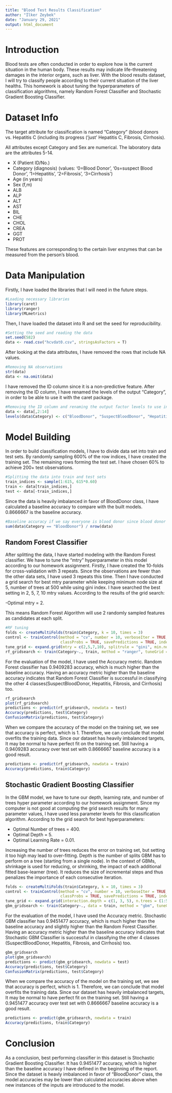---
title: "Blood Test Results Classification"
author: "İlker Zeybek"
date: "January 29, 2021"
output: html_document
---

# Introduction

Blood tests are often conducted in order to explore how is the current situation in the human body. These results may indicate life-threatening damages in the interior organs, such as liver. With the blood results dataset, I will try to classify people according to their current situation of the liver healths. This homework is about tuning the hyperparameters of classification algorithms, namely Random Forest Classifier and Stochastic Gradient Boosting Classifier.

# Dataset Info

The target attribute for classification is named "Category" (blood donors vs. Hepatitis C (including its progress ('just' Hepatitis C, Fibrosis, Cirrhosis).

All attributes except Category and Sex are numerical. The laboratory data are the attributes 5-14.

- X (Patient ID/No.)
- Category (diagnosis) (values: '0=Blood Donor', '0s=suspect Blood Donor', '1=Hepatitis', '2=Fibrosis', '3=Cirrhosis')
- Age (in years)
- Sex (f,m)
- ALB
- ALP
- ALT
- AST
- BIL
- CHE
- CHOL
- CREA
- GGT
- PROT

These features are corresponding to the certain liver enzymes that can be measured from the person's blood.

# Data Manipulation

Firstly, I have loaded the libraries that I will need in the future steps.

```{r}
#Loading necessary libraries
library(caret)
library(ranger)
library(MLmetrics)
```

Then, I have loaded the dataset into R and set the seed for reproducibility.

```{r}
#Setting the seed and reading the data
set.seed(582)
data <- read.csv("hcvdat0.csv", stringsAsFactors = T)
```

After looking at the data attributes, I have removed the rows that include NA values.

```{r}
#Removing NA observations
str(data)
data <- na.omit(data)
```

I have removed the ID column since it is a non-predictive feature. After removing the ID column, I have renamed the levels of the output "Category", in order to be able to use it with the caret package.

```{r}
#Removing the ID column and renaming the output factor levels to use in caret package
data <- data[,2:14]
levels(data$Category) <- c("BloodDonor", "SuspectBloodDonor", "Hepatitis", "Fibrosis", "Cirrhosis")
```

# Model Building

In order to build classification models, I have to divide data set into train and test sets. By randomly sampling 600% of the row indices, I have created the training set. The remaining rows forming the test set. I have chosen 60% to achieve 200+ test observations.

```{r}
#Splitting the data into train and test sets
train_indices <- sample(1:615, 615*0.60)
train <- data[train_indices,]
test <- data[-train_indices,]
```

Since the data is heavily imbalanced in favor of BloodDonor class, I have calculated a baseline accuracy to compare with the built models. 0.8666667 is the baseline accuracy.

```{r}
#Baseline accuracy if we say everyone is blood donor since blood donor category dominates the output classes.
sum(data$Category == "BloodDonor") / nrow(data)
```

## Random Forest Classifier

After splitting the data, I have started modeling with the Random Forest classifier. We have to tune the “mtry” hyperparameter in this model according to our homework assignment. Firstly, I have created the 10-folds for cross-validation with 3 repeats. Since the observations are fewer than the other data sets, I have used 3 repeats this time. Then I have conducted a grid search for best mtry parameter while keeping minimum node size at 5, number of trees at 500 while using gini index. I have searched the best setting in 2, 5, 7, 10 mtry values. According to the results of the grid search:

-Optimal mtry = 2.

This means Random Forest Algorithm will use 2 randomly sampled features as candidates at each split.

```{r eval=FALSE}
#RF tuning
folds <- createMultiFolds(train$Category, k = 10, times = 3)
control <- trainControl(method = "cv", number = 10, verboseIter = TRUE,
                        classProbs = TRUE, savePredictions = TRUE, index = folds, allowParallel = TRUE)
tune_grid <- expand.grid(mtry = c(2,5,7,10), splitrule = "gini", min.node.size = 5)
rf_gridsearch <- train(Category~., train, method = "ranger", tuneGrid = tune_grid, trControl = control)
```

For the evaluation of the model, I have used the Accuracy metric. Random Forest classifier has 0.9409283 accuracy, which is much higher than the baseline accuracy. Having an accuracy metric higher than the baseline accuracy indicates that Random Forest Classifier is successful in classifying the other 4 classes(SuspectBloodDonor, Hepatitis, Fibrosis, and Cirrhosis) too.

```{r fig.align="center"}
rf_gridsearch
plot(rf_gridsearch)
predictions <- predict(rf_gridsearch, newdata = test)
Accuracy(predictions, test$Category)
ConfusionMatrix(predictions, test$Category)
```

When we compare the accuracy of the model on the training set, we see that accuracy is perfect, which is 1. Therefore, we can conclude that model overfits the training data. Since our dataset has heavily imbalanced targets, It may be normal to have perfect fit on the training set. Still having a 0.9409283 accuracy over test set with 0.8666667 baseline accuracy is a good result.

```{r}
predictions <- predict(rf_gridsearch, newdata = train)
Accuracy(predictions, train$Category)
```

## Stochastic Gradient Boosting Classifier

In the GBM model, we have to tune our depth, learning rate, and number of trees hyper parameter according to our homework assignment. Since my computer is not good at computing the grid search results for many parameter values, I have used less parameter levels for this classification algorithm. According to the grid search for best hyperparameters:

- Optimal Number of trees = 400.
- Optimal Depth = 5.
- Optimal Learning Rate = 0.01.

Increasing the number of trees reduces the error on training set, but setting it too high may lead to over-fitting. Depth is the number of splits GBM has to perform on a tree (starting from a single node). In the context of GBMs, shrinkage is used for reducing, or shrinking, the impact of each additional fitted base-learner (tree). It reduces the size of incremental steps and thus penalizes the importance of each consecutive iteration.

```{r eval=FALSE}
folds <- createMultiFolds(train$Category, k = 10, times = 3)
control <- trainControl(method = "cv", number = 10, verboseIter = TRUE,
                        classProbs = TRUE, savePredictions = TRUE, index = folds, allowParallel = TRUE)
tune_grid <- expand.grid(interaction.depth = c(1, 3, 5), n.trees = (1:50) * 50, shrinkage = c(0.01, 0.001), n.minobsinnode=10)
gbm_gridsearch <- train(Category~., data = train, method = "gbm", tuneGrid= tune_grid, trControl = control)
```

For the evaluation of the model, I have used the Accuracy metric. Stochastic GBM classifier has 0.9451477 accuracy, which is much higher than the baseline accuracy and slightly higher than the Random Forest Classifier. Having an accuracy metric higher than the baseline accuracy indicates that Stochastic GBM Classifier is successful in classifying the other 4 classes (SuspectBloodDonor, Hepatitis, Fibrosis, and Cirrhosis) too.

```{r fig.align="center"}
gbm_gridsearch
plot(gbm_gridsearch)
predictions <- predict(gbm_gridsearch, newdata = test)
Accuracy(predictions, test$Category)
ConfusionMatrix(predictions, test$Category)
```

When we compare the accuracy of the model on the training set, we see that accuracy is perfect, which is 1. Therefore, we can conclude that model overfits the training data. Since our dataset has heavily imbalanced targets, It may be normal to have perfect fit on the training set. Still having a 0.9451477 accuracy over test set with 0.8666667 baseline accuracy is a good result.

```{r}
predictions <- predict(gbm_gridsearch, newdata = train)
Accuracy(predictions, train$Category)
```


# Conclusion

As a conclusion, best performing classifier in this dataset is Stochastic Gradient Boosting Classifier. It has 0.9451477 accuracy, which is higher than the baseline accuracy I have defined in the beginning of the report. Since the dataset is heavly imbalanced in favor of "BloodDonor" class, the model accuracies may be lower than calculated accuracies above when new instances of the inputs are introduced to the model.